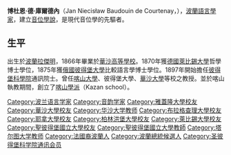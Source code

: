 '''博杜恩·德·庫爾德內'''（Jan Niecisław Baudouin de Courtenay，{{bd|1845年|3月13日|1929年|11月3日|catIdx=C}}），[[波蘭|波蘭]][[語言學家|語言學家]]，建立[[音位學說|音位學說]]，是現代音位學的先驅者。

== 生平 ==
出生於[[波蘭會議王國|波蘭]][[拉傑明|拉傑明]]，1866年畢業於[[华沙大学|華沙高等學校]]。1870年獲[[德國|德國]][[萊比錫大學|萊比錫大學]]哲學博士學位，1875年獲[[俄罗斯帝国|俄國]][[圣彼得堡国立大学|彼得堡大學]]比較語言學博士學位。1897年開始擔任[[俄羅斯科學院|彼得堡科學院]]通訊院士。曾任[[喀山联邦大学|喀山大學]]、彼得堡大學、[[华沙大学|華沙大學]]等校之教授。並於喀山執教期間，創立了[[喀山學派|喀山學派]]（Kazan school）。

{{Authority control}}
{{Poland-bio-stub}}

{{DEFAULTSORT:Baudouin de Courtenay, Jan}}
[[Category:波兰语言学家|Category:波兰语言学家]]
[[Category:音韵学家|Category:音韵学家]]
[[Category:雅蓋隆大學校友|Category:雅蓋隆大學校友]]
[[Category:華沙大學校友|Category:華沙大學校友]]
[[Category:华沙大学教师|Category:华沙大学教师]]
[[Category:布拉格查理大學校友|Category:布拉格查理大學校友]]
[[Category:耶拿大學校友|Category:耶拿大學校友]]
[[Category:柏林洪堡大學校友|Category:柏林洪堡大學校友]]
[[Category:萊比錫大學校友|Category:萊比錫大學校友]]
[[Category:聖彼得堡國立大學校友|Category:聖彼得堡國立大學校友]]
[[Category:聖彼得堡國立大學教師|Category:聖彼得堡國立大學教師]]
[[Category:塔尔图大学教师|Category:塔尔图大学教师]]
[[Category:法國裔波蘭人|Category:法國裔波蘭人]]
[[Category:波蘭總統候選人|Category:波蘭總統候選人]]
[[Category:圣彼得堡科学院通讯会员|Category:圣彼得堡科学院通讯会员]]